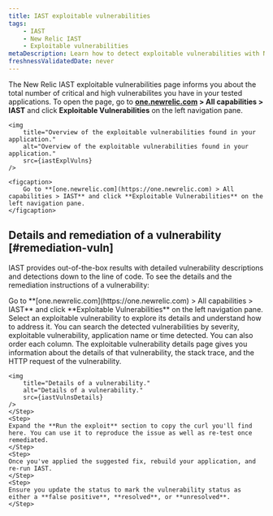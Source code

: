 ```yaml
---
title: IAST exploitable vulnerabilities
tags:
    - IAST
    - New Relic IAST
    - Exploitable vulnerabilities
metaDescription: Learn how to detect exploitable vulnerabilities with New Relic IAST.
freshnessValidatedDate: never
---
```





The New Relic IAST exploitable vulnerabilities page informs you about the total number of critical and high vulnerabilites you have in your tested applications. To open the page, go to **[one.newrelic.com](https://one.newrelic.com) > All capabilities > IAST** and click **Exploitable Vulnerabilities** on the left navigation pane.

    <img
        title="Overview of the exploitable vulnerabilities found in your application."
        alt="Overview of the exploitable vulnerabilities found in your application."
        src={iastExplVulns}
    />

    <figcaption>
        Go to **[one.newrelic.com](https://one.newrelic.com) > All capabilities > IAST** and click **Exploitable Vulnerabilities** on the left navigation pane.
    </figcaption>

## Details and remediation of a vulnerability [#remediation-vuln]

IAST provides out-of-the-box results with detailed vulnerability descriptions and detections down to the line of code. To see the details and the remediation instructions of a vulnerability:

<Steps>
    <Step>
    Go to **[one.newrelic.com](https://one.newrelic.com) > All capabilities > IAST** and click **Exploitable Vulnerabilities** on the left navigation pane.   
    </Step>
    <Step>
    Select an exploitable vulnerability to explore its details and understand how to address it. You can search the detected vulnerabilities by severity, exploitable vulnerability, application name or time detected. You can also order each column. 
    The exploitable vulnerability details page gives you information about the details of that vulnerability, the stack trace, and the HTTP request of the vulnerability.

    <img
        title="Details of a vulnerability."
        alt="Details of a vulnerability."
        src={iastVulnsDetails}
    />    
    </Step>
    <Step>
    Expand the **Run the exploit** section to copy the curl you'll find here. You can use it to reproduce the issue as well as re-test once remediated.    
    </Step>
    <Step>
    Once you've applied the suggested fix, rebuild your application, and re-run IAST.    
    </Step>
    <Step>
    Ensure you update the status to mark the vulnerability status as either a **false positive**, **resolved**, or **unresolved**.    
    </Step>
</Steps>

